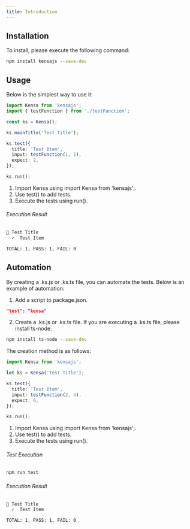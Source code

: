 ```yaml
---
title: Introduction
---
```


## Installation

To install, please execute the following command:

```sh
npm install kensajs --save-dev
```

## Usage

Below is the simplest way to use it:

```typescript
import Kensa from 'kensajs';
import { testFunction } from './testFunction';

const ks = Kensa();

ks.mainTitle('Test Title');

ks.test({
  title: 'Test Item',
  input: testFunction(1, 1),
  expect: 2,
});

ks.run();
```

1. Import Kensa using import Kensa from 'kensajs';.
1. Use test() to add tests.
1. Execute the tests using run().

###### Execution Result
```bash
📄 Test Title
  ✓  Test Item

TOTAL: 1, PASS: 1, FAIL: 0
```


## Automation

By creating a .ks.js or .ks.ts file, you can automate the tests.
Below is an example of automation:

1. Add a script to package.json.

```json
"test": "kensa"
```

2. Create a .ks.js or .ks.ts file. If you are executing a .ks.ts file, please install ts-node.

```sh
npm install ts-node --save-dev
```

The creation method is as follows:

```typescript
import Kensa from 'kensajs';

let ks = Kensa('Test Title');

ks.test({
  title: 'Test Item',
  input: testFunction(2, 4),
  expect: 6,
});

ks.run();
```

1. Import Kensa using import Kensa from 'kensajs';.
1. Use test() to add tests.
1. Execute the tests using run().

###### Test Execution
```sh
npm run test
```
###### Execution Result

```bash
📄 Test Title
  ✓  Test Item

TOTAL: 1, PASS: 1, FAIL: 0
```